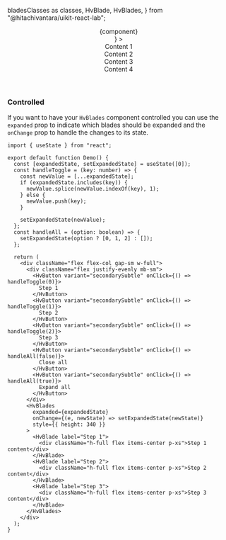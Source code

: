   bladesClasses as classes,
  HvBlade,
  HvBlades,
} from "@hitachivantara/uikit-react-lab";


<Header
  params={{ name: "Blades", packageName: "lab", classes }}
  Component={HvBlades}
  componentName="HvBlades"
  controls={{
    atMostOneExpanded: { defaultValue: true },
    atLeastOneExpanded: { defaultValue: false },
    fullWidthBlades: { defaultValue: true },
  }}
  decorator={(component) => <div className="w-full">{component}</div>}
>
  <HvBlade label="1">
    <div className="flex items-center p-xs">Content 1</div>
  </HvBlade>
  <HvBlade label="2">
    <div className="flex items-center p-xs">Content 2</div>
  </HvBlade>
  <HvBlade label="3">
    <div className="flex items-center p-xs">Content 3</div>
  </HvBlade>
  <HvBlade label="4">
    <div className="flex items-center p-xs">Content 4</div>
  </HvBlade>
</Header>

### Controlled

If you want to have your `HvBlades` component controlled you can use the `expanded` prop to indicate which blades should be expanded and the `onChange` prop to handle the changes to its state.

```tsx live
import { useState } from "react";

export default function Demo() {
  const [expandedState, setExpandedState] = useState([0]);
  const handleToggle = (key: number) => {
    const newValue = [...expandedState];
    if (expandedState.includes(key)) {
      newValue.splice(newValue.indexOf(key), 1);
    } else {
      newValue.push(key);
    }

    setExpandedState(newValue);
  };
  const handleAll = (option: boolean) => {
    setExpandedState(option ? [0, 1, 2] : []);
  };

  return (
    <div className="flex flex-col gap-sm w-full">
      <div className="flex justify-evenly mb-sm">
        <HvButton variant="secondarySubtle" onClick={() => handleToggle(0)}>
          Step 1
        </HvButton>
        <HvButton variant="secondarySubtle" onClick={() => handleToggle(1)}>
          Step 2
        </HvButton>
        <HvButton variant="secondarySubtle" onClick={() => handleToggle(2)}>
          Step 3
        </HvButton>
        <HvButton variant="secondarySubtle" onClick={() => handleAll(false)}>
          Close all
        </HvButton>
        <HvButton variant="secondarySubtle" onClick={() => handleAll(true)}>
          Expand all
        </HvButton>
      </div>
      <HvBlades
        expanded={expandedState}
        onChange={(e, newState) => setExpandedState(newState)}
        style={{ height: 340 }}
      >
        <HvBlade label="Step 1">
          <div className="h-full flex items-center p-xs">Step 1 content</div>
        </HvBlade>
        <HvBlade label="Step 2">
          <div className="h-full flex items-center p-xs">Step 2 content</div>
        </HvBlade>
        <HvBlade label="Step 3">
          <div className="h-full flex items-center p-xs">Step 3 content</div>
        </HvBlade>
      </HvBlades>
    </div>
  );
}
```
